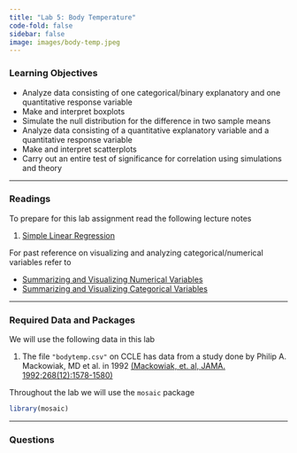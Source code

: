 ```yaml
---
title: "Lab 5: Body Temperature"
code-fold: false
sidebar: false
image: images/body-temp.jpeg
---
```



### Learning Objectives

- Analyze data consisting of one categorical/binary explanatory and one quantitative response variable 
- Make and interpret boxplots
- Simulate the null distribution for the difference in two sample means
- Analyze data consisting of a quantitative explanatory variable and a quantitative response variable
- Make and interpret scatterplots
- Carry out an entire test of significance for correlation using simulations and theory


---

### Readings



To prepare for this lab assignment read the following lecture notes

1. [Simple Linear Regression](/notes/14-simple_linear_regression.qmd)


For past reference on visualizing and analyzing categorical/numerical variables refer to 

- [Summarizing and Visualizing Numerical Variables](/notes/03-intro_numerical_variables.qmd)
- [Summarizing and Visualizing Categorical Variables](/notes/04-intro_categorical_variables.qmd)

---


### Required Data and Packages

We will use the following data in this lab

1. The file `"bodytemp.csv"` on CCLE has data from a study done by Philip A. Mackowiak, MD et al. in 1992 [(Mackowiak, et. al, JAMA. 1992;268(12):1578-1580)](https://jamanetwork.com/journals/jama/article-abstract/400116)

Throughout the lab we will use the `mosaic` package

```r
library(mosaic)
```


---

### Questions



